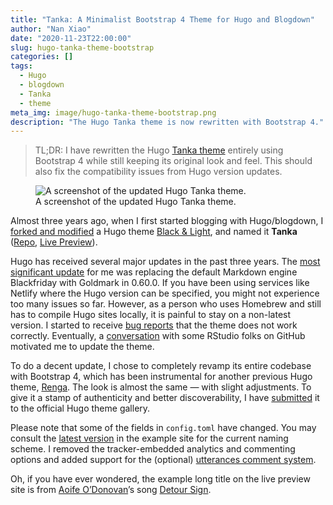 ```yaml
---
title: "Tanka: A Minimalist Bootstrap 4 Theme for Hugo and Blogdown"
author: "Nan Xiao"
date: "2020-11-23T22:00:00"
slug: hugo-tanka-theme-bootstrap
categories: []
tags:
  - Hugo
  - blogdown
  - Tanka
  - theme
meta_img: image/hugo-tanka-theme-bootstrap.png
description: "The Hugo Tanka theme is now rewritten with Bootstrap 4."
---
```


> TL;DR: I have rewritten the Hugo [Tanka theme](https://github.com/nanxstats/hugo-tanka) entirely using Bootstrap 4 while still keeping its original look and feel. This should also fix the compatibility issues from Hugo version updates.

![A screenshot of the updated Hugo Tanka theme.](/image/hugo-tanka-theme-bootstrap.png)

Almost three years ago, when I first started blogging with Hugo/blogdown, I [forked and modified](https://nanx.me/blog/post/hugo-tanka-theme/) a Hugo theme [Black & Light](https://github.com/davidhampgonsalves/hugo-black-and-light-theme), and named it **Tanka** ([Repo](https://github.com/nanxstats/hugo-tanka), [Live Preview](https://nanx.me/hugo-tanka/)).

Hugo has received several major updates in the past three years. The [most significant update](https://twitter.com/nanxstats/status/1200508338561310721) for me was replacing the default Markdown engine Blackfriday with Goldmark in 0.60.0. If you have been using services like Netlify where the Hugo version can be specified, you might not experience too many issues so far. However, as a person who uses Homebrew and still has to compile Hugo sites locally, it is painful to stay on a non-latest version. I started to receive [bug reports](https://github.com/nanxstats/hugo-tanka/issues/3) that the theme does not work correctly. Eventually, a [conversation](https://github.com/rstudio/blogdown/pull/479) with some RStudio folks on GitHub motivated me to update the theme.

To do a decent update, I chose to completely revamp its entire codebase with Bootstrap 4, which has been instrumental for another previous Hugo theme, [Renga](https://nanx.me/blog/post/hugo-renga-theme/). The look is almost the same --- with slight adjustments. To give it a stamp of authenticity and better discoverability, I have [submitted](https://github.com/gohugoio/hugoThemes/issues/945) it to the official Hugo theme gallery.

Please note that some of the fields in `config.toml` have changed. You may consult the [latest version](https://github.com/nanxstats/hugo-tanka/blob/master/exampleSite/config.toml) in the example site for the current naming scheme. I removed the tracker-embedded analytics and commenting options and added support for the (optional) [utterances comment system](https://nanx.me/blog/post/migrating-from-disqus-to-utterances/).

Oh, if you have ever wondered, the example long title on the live preview site is from [Aoife O'Donovan](https://aoifeodonovan.com/)'s song [Detour Sign](https://aoifeodonovan.bandcamp.com/track/detour-sign-live-2).

